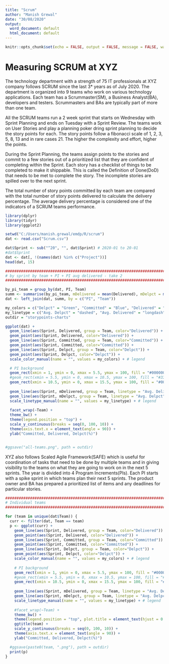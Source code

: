 ```yaml
---
title: "Scrum"
author: "Manish Grewal"
date: "30/08/2020"
output:
  word_document: default
  html_document: default
---
```


```r
knitr::opts_chunk$set(echo = FALSE, output = FALSE, message = FALSE, warning = FALSE)
```

# Measuring SCRUM at XYZ

The technology department with a strength of 75 IT professionals at XYZ company follows SCRUM since the last 3* years as of July 2020. The department is organized into 9 teams who work on various technology applications. Each team has a Scrummaster(SM), a Business Analyst(BA), developers and testers. Scrummasters and BAs are typically part of more than one team.

All the SCRUM teams run a 2 week sprint that starts on Wednesday with Sprint Planning and ends on Tuesday with a Sprint Review. The teams work on User Stories and play a planning poker dring sprint planning to decide the story points for each. The story points follow a fibonacci scale of 1, 2, 3, 5, 8, 13 and in rare cases 21. The higher the complexity and effort, higher the points. 

During the Sprint Planning, the teams assign points to the stories and commit to a few stories out of a prioritized list that they are confident of completing within the Sprint. Each story has a checklist of things to be completed to make it shippable. This is called  the Definition of Done(DoD) that needs to be met to complete the story. The incomplete stories are spilled over to the next sprint.

The total number of story points committed by each team are compared with the total number of story points delivered to calculate the delivery percentage. The average delivery percentage is considered one of the indicators of a SCRUM teams performance.

```r
library(dplyr)
library(tidyr)
library(ggplot2)
```


```r
setwd("C:/Users/manish.grewal/emdp/R/scrum")
dat <- read.csv("Scrum.csv")

dat$Sprint <- sub("^20", "", dat$Sprint) # 2020-01 to 20-01
#dat$Sprint
dat <- dat[, !(names(dat) %in% c("Project"))]
head(dat, 15)
```

```r
#######################################################################
# by sprint by team + PI + PI avg delivered - take 2
#######################################################################

by_pi_team = group_by(dat, PI, Team)
summ <- summarise(by_pi_team, mDelivered = mean(Delivered), mDelpct = mean(Delpct))
dat <- left_join(dat, summ, by = c("PI", "Team"))

my_colors = c("Delpct" = "Green", "Committed" = "Blue", "Delivered" = "Red")
my_linetype = c("Avg. Delpct" = "dashed", "Avg. Delivered" = "longdash")
outdir = "storypoints-charts"

ggplot(dat) +
  geom_line(aes(Sprint, Delivered, group = Team, color="Delivered")) + 
  geom_point(aes(Sprint, Delivered, color="Delivered")) +
  geom_line(aes(Sprint, Committed, group = Team, color="Committed")) +
  geom_point(aes(Sprint, Committed, color="Committed")) +
  geom_line(aes(Sprint, Delpct, group = Team, color="Delpct")) +
  geom_point(aes(Sprint, Delpct, color="Delpct")) +
  scale_color_manual(name = "", values = my_colors) + # legend

  # PI background
  geom_rect(xmin = 1, ymin = 0, xmax = 5.5, ymax = 100, fill = "#00000001") +
  #geom_rect(xmin = 5.5, ymin = 0, xmax = 10.5, ymax = 100, fill = "#33cccc01") +
  geom_rect(xmin = 10.5, ymin = 0, xmax = 15.5, ymax = 100, fill = "#00000001") +
  
  geom_line(aes(Sprint, mDelivered, group = Team, linetype = "Avg. Delivered"), color = "Black", size = 0.5) + # Average by PI
  geom_line(aes(Sprint, mDelpct, group = Team, linetype = "Avg. Delpct"), color = "Black", size = 0.5) + # Average by PI
  scale_linetype_manual(name = "", values = my_linetype) + # legend
  
  facet_wrap(~Team) + 
  theme_bw() +
  theme(legend.position = "top") +
  scale_y_continuous(breaks = seq(0, 100, 10)) +
  theme(axis.text.x = element_text(angle = 90)) +
  ylab("Committed, Delivered, Delpct(%)")


#ggsave("all-teams.png", path = outdir)
```

XYZ also follows Scaled Agile Framework(SAFE) which is useful for coordination of tasks that need to be done by multiple teams and in giving visibility to the teams on what they are going to work on in the next 5 sprints. The year is divided into 4 Program Increments(PIs). Each PI starts with a spike sprint in which teams plan their next 5 sprints. The product owner and BA has prepared a prioritized list of items and any deadlines for particular stories. 


```r
#######################################################################
# Individual teams
#######################################################################

for (team in unique(dat$Team)) {
  curr <- filter(dat, Team == team)
  p <- ggplot(curr) +
    geom_line(aes(Sprint, Delivered, group = Team, color="Delivered")) + 
    geom_point(aes(Sprint, Delivered, color="Delivered")) +
    geom_line(aes(Sprint, Committed, group = Team, color="Committed")) +
    geom_point(aes(Sprint, Committed, color="Committed")) +
    geom_line(aes(Sprint, Delpct, group = Team, color="Delpct")) +
    geom_point(aes(Sprint, Delpct, color="Delpct")) +
    scale_color_manual(name = "", values = my_colors) + # legend
    
    # PI background
    geom_rect(xmin = 1, ymin = 0, xmax = 5.5, ymax = 100, fill = "#00000001") +
    #geom_rect(xmin = 5.5, ymin = 0, xmax = 10.5, ymax = 100, fill = "#33cccc01") +
    geom_rect(xmin = 10.5, ymin = 0, xmax = 15.5, ymax = 100, fill = "#00000001") +
    
    geom_line(aes(Sprint, mDelivered, group = Team, linetype = "Avg. Delivered"), color = "Black", size = 0.5) + # Average by PI
    geom_line(aes(Sprint, mDelpct, group = Team, linetype = "Avg. Delpct"), color = "Black", size = 0.5) + # Average by PI
    scale_linetype_manual(name = "", values = my_linetype) + # legend
    
    #facet_wrap(~Team) + 
    theme_bw() +
    theme(legend.position = "top", plot.title = element_text(hjust = 0.5)) +
    ggtitle(team) +
    scale_y_continuous(breaks = seq(0, 100, 10)) +
    theme(axis.text.x = element_text(angle = 90)) +
    ylab("Committed, Delivered, Delpct(%)")

  #ggsave(paste0(team, ".png"), path = outdir)
  print(p)
}

```

